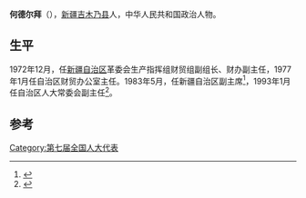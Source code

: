 '''何德尔拜'''（{{bd|1930年||2014年|1月26日|catIdx=He}}），[[新疆|新疆]][[吉木乃县|吉木乃县]]人，中华人民共和国政治人物。

== 生平 ==
1972年12月，任[[新疆自治区|新疆自治区]]革委会生产指挥组财贸组副组长、财办副主任，1977年1月任自治区财贸办公室主任。1983年5月，任新疆自治区副主席<ref>{{cite news|title=张春贤等领导古尔邦节前慰问少数民族老干部|url=http://cpc.people.com.cn/GB/64093/117005/16151950.html|accessdate=2014-01-29|newspaper=人民网|archive-date=2016-03-04|archive-url=https://web.archive.org/web/20160304051221/http://cpc.people.com.cn/GB/64093/117005/16151950.html|dead-url=no}}</ref>，1993年1月任自治区人大常委会副主任<ref>{{cite news|title=何德尔拜同志逝世|url=http://cpc.people.com.cn/n/2014/0129/c87393-24261063.html|accessdate=2014-01-29|newspaper=人民网|archive-date=2019-10-01|archive-url=https://web.archive.org/web/20191001085020/http://cpc.people.com.cn/n/2014/0129/c87393-24261063.html|dead-url=no}}</ref>。

==参考==
{{reflist}}
{{中国政治人物小作品}}
[[Category:第七届全国人大代表|Category:第七届全国人大代表]]